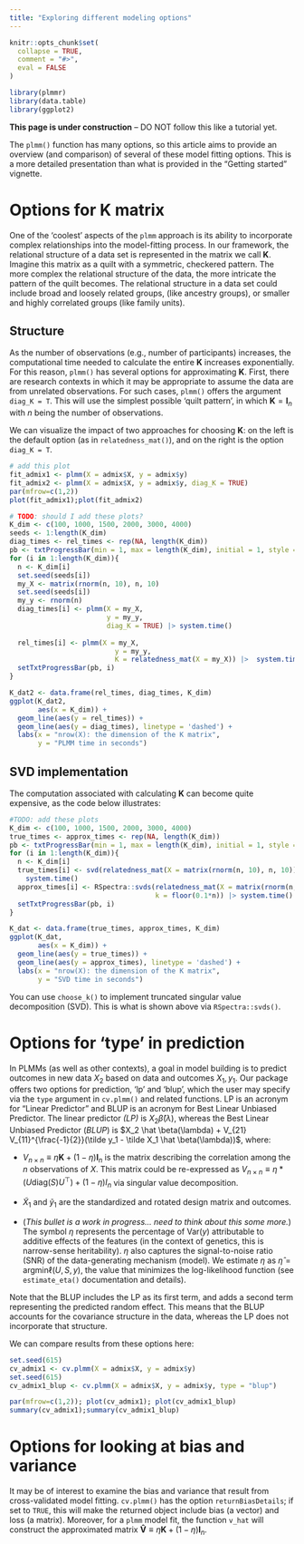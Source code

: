 ```yaml
---
title: "Exploring different modeling options"
---
```


```r
knitr::opts_chunk$set(
  collapse = TRUE,
  comment = "#>",
  eval = FALSE
)
```

```r
library(plmmr)
library(data.table)
library(ggplot2)
```


**This page is under construction** -- DO NOT follow this like a tutorial yet.

The `plmm()` function has many options, so this article aims to provide an overview (and comparison) of several of these model fitting options. This is a more detailed presentation than what is provided in the "Getting started" vignette.

# Options for K matrix

One of the 'coolest' aspects of the `plmm` approach is its ability to incorporate complex relationships into the model-fitting process. In our framework, the relational structure of a data set is represented in the matrix we call $\mathbf{K}$. Imagine this matrix as a quilt with a symmetric, checkered pattern. The more complex the relational structure of the data, the more intricate the pattern of the quilt becomes. The relational structure in a data set could include broad and loosely related groups, (like ancestry groups), or smaller and highly correlated groups (like family units).

## Structure

As the number of observations (e.g., number of participants) increases, the computational time needed to calculate the entire $\mathbf{K}$ increases exponentially. For this reason, `plmm()` has several options for approximating $\mathbf{K}$. First, there are research contexts in which it may be appropriate to assume the data are from unrelated observations. For such cases, `plmm()` offers the argument `diag_K = T`. This will use the simplest possible 'quilt pattern', in which $\mathbf{K} = \mathbf{I}_n$ with $n$ being the number of observations.

We can visualize the impact of two approaches for choosing $\mathbf{K}$: on the left is the default option (as in `relatedness_mat()`), and on the right is the option `diag_K = T`.

```r
# add this plot 
fit_admix1 <- plmm(X = admix$X, y = admix$y)
fit_admix2 <- plmm(X = admix$X, y = admix$y, diag_K = TRUE)
par(mfrow=c(1,2))
plot(fit_admix1);plot(fit_admix2)
```

```r
# TODO: should I add these plots? 
K_dim <- c(100, 1000, 1500, 2000, 3000, 4000)
seeds <- 1:length(K_dim)
diag_times <- rel_times <- rep(NA, length(K_dim))
pb <- txtProgressBar(min = 1, max = length(K_dim), initial = 1, style = 3)
for (i in 1:length(K_dim)){
  n <- K_dim[i]
  set.seed(seeds[i])
  my_X <- matrix(rnorm(n, 10), n, 10)
  set.seed(seeds[i])
  my_y <- rnorm(n)
  diag_times[i] <- plmm(X = my_X,
                        y = my_y,
                        diag_K = TRUE) |> system.time() 
  
  rel_times[i] <- plmm(X = my_X,
                          y = my_y,
                          K = relatedness_mat(X = my_X)) |>  system.time() 
  setTxtProgressBar(pb, i)
}

K_dat2 <- data.frame(rel_times, diag_times, K_dim)
ggplot(K_dat2,
       aes(x = K_dim)) + 
  geom_line(aes(y = rel_times)) + 
  geom_line(aes(y = diag_times), linetype = 'dashed') + 
  labs(x = "nrow(X): the dimension of the K matrix",
       y = "PLMM time in seconds")


```

## SVD implementation

The computation associated with calculating $\mathbf{K}$ can become quite expensive, as the code below illustrates:

```r
#TODO: add these plots 
K_dim <- c(100, 1000, 1500, 2000, 3000, 4000)
true_times <- approx_times <- rep(NA, length(K_dim))
pb <- txtProgressBar(min = 1, max = length(K_dim), initial = 1, style = 3)
for (i in 1:length(K_dim)){
  n <- K_dim[i]
  true_times[i] <- svd(relatedness_mat(X = matrix(rnorm(n, 10), n, 10))) |> 
    system.time() 
  approx_times[i] <- RSpectra::svds(relatedness_mat(X = matrix(rnorm(n, 10), n, 10)),
                                    k = floor(0.1*n)) |> system.time() 
  setTxtProgressBar(pb, i)
}

K_dat <- data.frame(true_times, approx_times, K_dim)
ggplot(K_dat,
       aes(x = K_dim)) + 
  geom_line(aes(y = true_times)) + 
  geom_line(aes(y = approx_times), linetype = 'dashed') + 
  labs(x = "nrow(X): the dimension of the K matrix",
       y = "SVD time in seconds")
```

You can use `choose_k()` to implement truncated singular value decomposition (SVD). This is what is shown above via `RSpectra::svds()`.

# Options for 'type' in prediction

In PLMMs (as well as other contexts), a goal in model building is to predict outcomes in new data $X_2$ based on data and outcomes $X_1, y_1$. Our package offers two options for prediction, 'lp' and 'blup', which the user may specify via the `type` argument in `cv.plmm()` and related functions. LP is an acronym for "Linear Predictor" and BLUP is an acronym for Best Linear Unbiased Predictor. The linear predictor *(LP)* is $X_2 \hat \beta(\lambda)$, whereas the Best Linear Unbiased Predictor (*BLUP*) is $X_2 \hat \beta(\lambda) + V_{21} V_{11}^{\frac{-1}{2}}(\tilde y_1 - \tilde X_1 \hat \beta(\lambda))$, where:

-   $V_{n \times n} \equiv \eta \mathbf{K} + (1 - \eta)\mathbf{I}_n$ is the matrix describing the correlation among the $n$ observations of $X$. This matrix could be re-expressed as $V_{n \times n} \equiv \eta*(U \text{diag}(S)U^\top) + (1 - \eta)I_n$ via singular value decomposition.

-   $\tilde X_1$ and $\tilde y_1$ are the standardized and rotated design matrix and outcomes.

-   (*This bullet is a work in progress... need to think about this some more.*) The symbol $\eta$ represents the percentage of $\text{Var}(y)$ attributable to additive effects of the features (in the context of genetics, this is narrow-sense heritability). $\eta$ also captures the signal-to-noise ratio (SNR) of the data-generating mechanism (model). We estimate $\eta$ as $\hat \eta = \text{argmin} \ell (U, S, y)$, the value that minimizes the log-likelihood function (see `estimate_eta()` documentation and details).

Note that the BLUP includes the LP as its first term, and adds a second term representing the predicted random effect. This means that the BLUP accounts for the covariance structure in the data, whereas the LP does not incorporate that structure.

We can compare results from these options here:

```r
set.seed(615)
cv_admix1 <- cv.plmm(X = admix$X, y = admix$y)
set.seed(615)
cv_admix1_blup <- cv.plmm(X = admix$X, y = admix$y, type = "blup")

par(mfrow=c(1,2)); plot(cv_admix1); plot(cv_admix1_blup)
summary(cv_admix1);summary(cv_admix1_blup)
```

# Options for looking at bias and variance

It may be of interest to examine the bias and variance that result from cross-validated model fitting. `cv.plmm()` has the option `returnBiasDetails`; if set to `TRUE`, this will make the returned object include bias (a vector) and loss (a matrix). Moreover, for a `plmm` model fit, the function `v_hat` will construct the approximated matrix $\mathbf{\hat V} \equiv \eta \mathbf{K} + (1 - \eta)\mathbf{I}_n$.
